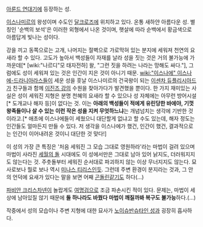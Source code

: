 [[아룬드 연대기]]에 등장하는 성.

[[이스나미르]]의 왕성이며 수도인 [[달크로즈]]에 위치하고 있다. 온통 새하얀 아름다운 성. 별칭인 '순백의 보석'은 이러한 외형에서 나온 것이며, 햇살에 따라 순백에서 황금색으로 아름답게 빛나는 성이다.

강을 끼고 동쪽으로는 고개, 나머지는 절벽으로 가로막혀 있는 분지에 세워져 천연의 요새라 할 수 있다. 고도가 높아서 백성들이 자재를 날라 성을 짓는 것은 거의 불가능에 가까운데[* [wiki:"나르디"모 태자전하] 왈, "그런 짓을 하려는 나라는 망해도 싸다."], 그럼에도 성이 세워져 있는 것은 인간이 지은 것이 아니기 때문. [[wiki:"이스나에" 이스나에-드라니아라스]]들이 세운 성을 훗날 이스나미르의 건국왕이 되는 [[이센차 듀플리시아드]]가 친구들과 함께 [[이진즈 강]]의 수원을 찾아가다가 발견했을 뿐이다. 한 가지 재미있는 사실은 성이 세워진 지형은 분명 천혜의 요새라 할 수 있으나 성 자체에는 아무런 방어시설[* 도개교나 해자 등]이 없다는 것. 이는 '''아래의 백성들이 적에게 유린당한 바에야, 기껏 왕족들이나 살 수 있는 이런 작은 성을 지켜 무엇하느냐'''는 개념넘치는 생각에 기반한 것이라고.[* 애초에 이스나에들이 세웠으니 대단할게 없냐고 할 수도 있는데, 해자 정도는 인간들도 얼마든지 만들 수 있다. 저 생각을 이스나에가 했건, 인간이 했건, 결과적으로는 인간이 이어내려온 것이니 대단한 것 맞다!]

이 성의 가장 큰 특징은 '처음 세워진 그 모습 그대로 영원하라'라는 마법이 걸려 있으며 마법이 사라진 [[세월의 돌]] 시대에도 이 성에서만은 그대로 남아 있어 낡지도, 더러워지지도 않는다는 것. 주춧돌부터 세워진 순서대로 파괴하지 않는 이상 무너지지도 않는다. 묘사로보나 뭘로 보나 역시 [[미나스 티리스]]인듯. 그런데 주변 환경이 분지라는 것과, 그 안의 언덕에 요새가 있다는 말을 보면 어째 [[곤돌린]]같기도 하다(...)

[[파비안 크리스차넨]]이 놀랍게도 [[여명검]]으로 조금 파손시킨 적이 있다. 문제는, 마법이 세상에 남아있질 않기 때문에 '''돌 하나라도 바꿨다 마법이 깨질까봐 복구도 불가능'''하다.(...)

작중에서 성의 모습이나 주변 지형에 대한 묘사가 [[노이슈반슈타인 성]]과 굉장히 흡사하다.
